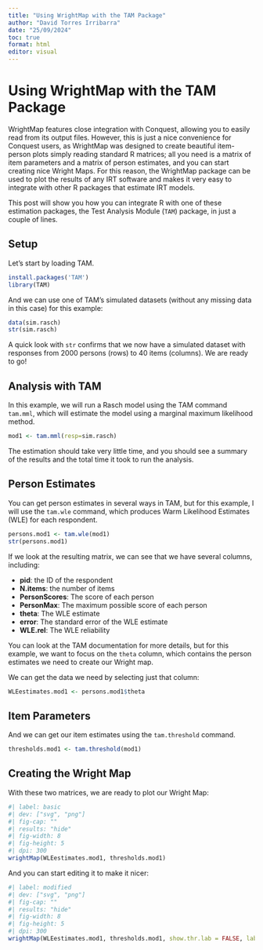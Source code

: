 ```yaml
---
title: "Using WrightMap with the TAM Package"
author: "David Torres Irribarra"
date: "25/09/2024"
toc: true
format: html
editor: visual
---
```


# Using WrightMap with the TAM Package

WrightMap features close integration with Conquest, allowing you to easily read from its output files. However, this is just a nice convenience for Conquest users, as WrightMap was designed to create beautiful item-person plots simply reading standard R matrices; all you need is a matrix of item parameters and a matrix of person estimates, and you can start creating nice Wright Maps. For this reason, the WrightMap package can be used to plot the results of any IRT software and makes it very easy to integrate with other R packages that estimate IRT models.

This post will show you how you can integrate R with one of these estimation packages, the Test Analysis Module (`TAM`) package, in just a couple of lines.

## Setup

Let's start by loading TAM.

```r
install.packages('TAM')
library(TAM)
```

And we can use one of TAM's simulated datasets (without any missing data in this case) for this example:

```r
data(sim.rasch)
str(sim.rasch)
```

A quick look with `str` confirms that we now have a simulated dataset with responses from 2000 persons (rows) to 40 items (columns). We are ready to go!

## Analysis with TAM

In this example, we will run a Rasch model using the TAM command `tam.mml`, which will estimate the model using a marginal maximum likelihood method.

```r
mod1 <- tam.mml(resp=sim.rasch)
```

The estimation should take very little time, and you should see a summary of the results and the total time it took to run the analysis.

## Person Estimates

You can get person estimates in several ways in TAM, but for this example, I will use the `tam.wle` command, which produces Warm Likelihood Estimates (WLE) for each respondent.

```r
persons.mod1 <- tam.wle(mod1)
str(persons.mod1)
```

If we look at the resulting matrix, we can see that we have several columns, including:

- **pid**: the ID of the respondent
- **N.items**: the number of items
- **PersonScores**: The score of each person
- **PersonMax**: The maximum possible score of each person
- **theta**: The WLE estimate
- **error**: The standard error of the WLE estimate
- **WLE.rel**: The WLE reliability

You can look at the TAM documentation for more details, but for this example, we want to focus on the `theta` column, which contains the person estimates we need to create our Wright map.

We can get the data we need by selecting just that column:

```r
WLEestimates.mod1 <- persons.mod1$theta
```

## Item Parameters

And we can get our item estimates using the `tam.threshold` command.

```r
thresholds.mod1 <- tam.threshold(mod1)
```

## Creating the Wright Map

With these two matrices, we are ready to plot our Wright Map:

```r
#| label: basic
#| dev: ["svg", "png"]
#| fig-cap: ""
#| results: "hide"
#| fig-width: 8
#| fig-height: 5
#| dpi: 300
wrightMap(WLEestimates.mod1, thresholds.mod1)
```

And you can start editing it to make it nicer:

```r
#| label: modified
#| dev: ["svg", "png"]
#| fig-cap: ""
#| results: "hide"
#| fig-width: 8
#| fig-height: 5
#| dpi: 300
wrightMap(WLEestimates.mod1, thresholds.mod1, show.thr.lab = FALSE, label.items = c(1:40), label.items.rows = 3)
```